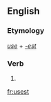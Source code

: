 ==English==

===Etymology===
''[[use]]'' + ''[[-est]]''

===Verb===
{{head|en}}

# {{en-archaic second-person singular of|use|lang=en}}

[[fr:usest]]